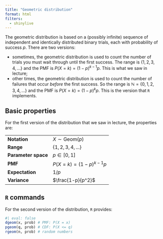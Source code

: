 ```yaml
---
title: "Geometric distribution"
format: html
filters:
  - shinylive
---
```


The geometric distribution is based on a (possibly infinite) sequence of independent and identically distributed binary trials, each with probability of success $p$. There are two versions:

- sometimes, the geometric distribution is used to count the number of trials you must wait through until the first success. The range is $\{1,\,2,\,3,\,4,\,...\}$ and the PMF is $P(X=k)=(1-p)^{k-1}p$. This is what we saw in lecture;
- other times, the geometric distribution is used to count the number of failures that occur *before* the first success. So the range is $\mathbb{N}=\{0,\,1,\,2,\,3,\,4,\,...\}$ and the PMF is $P(X=k)=(1-p)^kp$. This is the version that `R` implements.

## Basic properties

For the first version of the distribution that we saw in lecture, the properties are:

|  |        |
|------|--------------------|
| **Notation** | $X\sim\text{Geom}(p)$  |
| **Range** | $\{1,\,2,\,3,\,4,\,...\}$ |
| **Parameter space** | $p\in[0,\,1]$ |
| **PMF** | $P(X=k)=(1-p)^{k-1}p$ |
| **Expectation** | $1/p$ |
| **Variance** | $\frac{1-p}{p^2}$ |

## `R` commands

For the second version of the distribution, `R` provides:

```r
#| eval: false
dgeom(x, prob) # PMF: P(X = x)
pgeom(q, prob) # CDF: P(X <= q)
rgeom(n, prob) # random numbers
```
